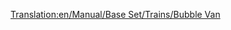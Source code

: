 [[Translation:en/Manual/Base Set/Trains/Bubble Van]]
{{es/Vagones|Imagen=[[File:en/Bubblevan.png]]
|Nombre=Vagón de Burbujas
|PrecioNormal=2.226 € (1.113 £)
|PesoNormal=21 / 22 t
|CapacidadNormal=20 burbujas
|PrecioMono="
|PesoMono="
|CapacidadMono=25 burbujas
|PrecioMag="
|PesoMag="
|CapacidadMag=27 burbujas
|Descripción=El '''vagón de burbujas''' es necesario para transportar [[es/Manual/Base Set/Cargos/Burbujas|burbujas]] desde el [[es/Manual/Base Set/Industries/Generador de burbujas|generador de burbujas]] hasta la [[es/Manual/Base Set/Industries/Fábrica de refrescos|fábrica de refrescos]] en el clima [[es/Manual/Clima#Fantasía|fantasía]]
}}